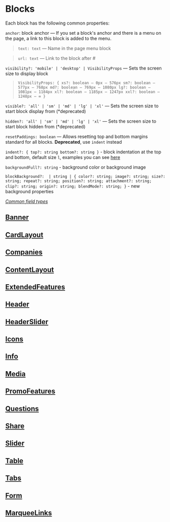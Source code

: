 
<Meta title="Documentation/Blocks" />

# Blocks

Each block has the following common properties:

`anchor`: block anchor — If you set a block's anchor and there is a menu on the page, a link to this block is added to the menu.

> `text: text` — Name in the page menu block

> `url: text` — Link to the block after #

`visibility?: 'mobile' | 'desktop' | VisibilityProps` — Sets the screen size to display block

> `VisibilityProps: {
xs?: boolean — 0px – 576px
sm?: boolean — 577px – 768px
md?: boolean — 769px – 1080px
lg?: boolean — 1081px – 1184px
xl?: boolean — 1185px – 1247px
xxl?: boolean — 1248px – ∞
}`

`visible?: 'all' | 'sm' | 'md' | 'lg' | 'xl'` — Sets the screen size to start block display from (*deprecated)

`hidden?: 'all' | 'sm' | 'md' | 'lg' | 'xl'` — Sets the screen size to start block hidden from (*deprecated)

`resetPaddings: boolean` — Allows resetting top and bottom margins standard for all blocks. **Deprecated**, use `indent` instead

`indent?: { top?: string bottom?: string }` - block indentation at the top and bottom, default size `l`, examples you can see [here](?path=/story/blocks-cardlayout--with-custom-indents)

`backgroundFull?: string` - background color or background image

`blockBackground?: 
        | string
        | {
              color?: string;
              image?: string;
              size?: string;
              repeat?: string;
              position?: string;
              attachment?: string;
              clip?: string;
              origin?: string;
              blendMode?: string;
          }` - new background properties

_[Common field types](?id=documentation-types&viewMode=docs)_

## [Banner](?path=/story/blocks-banner--docs&viewMode=docs)

## [CardLayout](?path=/story/blocks-cardlayout--docs&viewMode=docs)

## [Companies](?path=/story/blocks-companies--docs&viewMode=docs)

## [ContentLayout](?path=/story/blocks-contentlayout--docs&viewMode=docs)

## [ExtendedFeatures](?path=/story/blocks-extendedfeatures--docs&viewMode=docs)

## [Header](?path=/story/blocks-header--docs&viewMode=docs)

## [HeaderSlider](?path=/story/blocks-headerslider--docs&viewMode=docs)

## [Icons](?path=/story/blocks-icons--docs&viewMode=docs)

## [Info](?path=/story/blocks-info--docs&viewMode=docs)

## [Media](?path=/story/blocks-media--docs&viewMode=docs)

## [PromoFeatures](?path=/story/blocks-promofeaturesblock--docs-theme&viewMode=docs)

## [Questions](?path=/story/blocks-questions--docs&viewMode=docs)

## [Share](?path=/story/blocks-share--docs&viewMode=docs)

## [Slider](?path=/story/blocks-slider--docs&viewMode=docs)

## [Table](?path=/story/blocks-table--docs&viewMode=docs)

## [Tabs](?path=/story/blocks-tabs--docs&viewMode=docs)

## [Form](?path=/story/blocks-form--docs&viewMode=docs)

## [MarqueeLinks](?path=/story/blocks-marqueelinks--docs&viewMode=docs)
